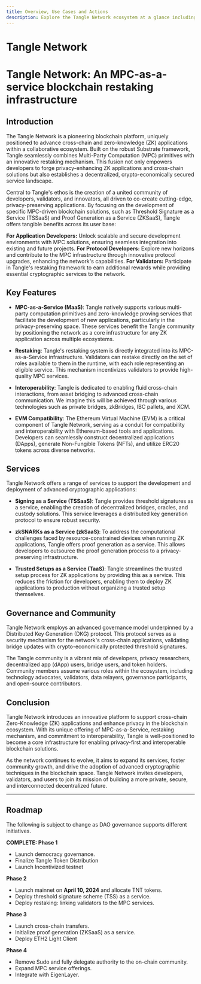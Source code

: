 ```yaml
---
title: Overview, Use Cases and Actions
description: Explore the Tangle Network ecosystem at a glance including use cases including secure multi-party computation, as well as features, and roadmap.
---
```



# Tangle Network

<NetworkInfo />
<CommonActions />

# Tangle Network: An MPC-as-a-service blockchain restaking infrastructure

## Introduction

The Tangle Network is a pioneering blockchain platform, uniquely positioned to advance cross-chain and zero-knowledge (ZK) applications within a collaborative ecosystem. Built on the robust Substrate framework, Tangle seamlessly combines Multi-Party Computation (MPC) primitives with an innovative restaking mechanism. This fusion not only empowers developers to forge privacy-enhancing ZK applications and cross-chain solutions but also establishes a decentralized, crypto-economically secured service landscape.

Central to Tangle's ethos is the creation of a united community of developers, validators, and innovators, all driven to co-create cutting-edge, privacy-preserving applications. By focusing on the development of specific MPC-driven blockchain solutions, such as Threshold Signature as a Service (TSSaaS) and Proof Generation as a Service (ZKSaaS), Tangle offers tangible benefits across its user base:

**For Application Developers:** Unlock scalable and secure development environments with MPC solutions, ensuring seamless integration into existing and future projects.
**For Protocol Developers:** Explore new horizons and contribute to the MPC infrastructure through innovative protocol upgrades, enhancing the network's capabilities.
**For Validators:** Participate in Tangle's restaking framework to earn additional rewards while providing essential cryptographic services to the network.

## Key Features

- **MPC-as-a-Service (MaaS)**: Tangle natively supports various multi-party computation primitives and zero-knowledge proving services that facilitate the development of new applications, particularly in the privacy-preserving space. These services benefit the Tangle community by positioning the network as a core infrastructure for any ZK application across multiple ecosystems.

- **Restaking**: Tangle's restaking system is directly integrated into its MPC-as-a-Service infrastructure. Validators can restake directly on the set of roles available to them in the runtime, with each role representing an eligible service. This mechanism incentivizes validators to provide high-quality MPC services.

- **Interoperability**: Tangle is dedicated to enabling fluid cross-chain interactions, from asset bridging to advanced cross-chain communication. We imagine this will be achieved through various technologies such as private bridges, zkBridges, IBC pallets, and XCM.

- **EVM Compatibility**: The Ethereum Virtual Machine (EVM) is a critical component of Tangle Network, serving as a conduit for compatibility and interoperability with Ethereum-based tools and applications. Developers can seamlessly construct decentralized applications (DApps), generate Non-Fungible Tokens (NFTs), and utilize ERC20 tokens across diverse networks.

## Services

Tangle Network offers a range of services to support the development and deployment of advanced cryptographic applications:

- **Signing as a Service (TSSaaS)**: Tangle provides threshold signatures as a service, enabling the creation of decentralized bridges, oracles, and custody solutions. This service leverages a distributed key generation protocol to ensure robust security.

- **zkSNARKs as a Service (zkSaaS)**: To address the computational challenges faced by resource-constrained devices when running ZK applications, Tangle offers proof generation as a service. This allows developers to outsource the proof generation process to a privacy-preserving infrastructure.

- **Trusted Setups as a Service (TaaS)**: Tangle streamlines the trusted setup process for ZK applications by providing this as a service. This reduces the friction for developers, enabling them to deploy ZK applications to production without organizing a trusted setup themselves.

## Governance and Community

Tangle Network employs an advanced governance model underpinned by a Distributed Key Generation (DKG) protocol. This protocol serves as a security mechanism for the network's cross-chain applications, validating bridge updates with crypto-economically protected threshold signatures.

The Tangle community is a vibrant mix of developers, privacy researchers, decentralized app (dApp) users, bridge users, and token holders. Community members assume various roles within the ecosystem, including technology advocates, validators, data relayers, governance participants, and open-source contributors.

## Conclusion

Tangle Network introduces an innovative platform to support cross-chain Zero-Knowledge (ZK) applications and enhance privacy in the blockchain ecosystem. With its unique offering of MPC-as-a-Service, restaking mechanism, and commitment to interoperability, Tangle is well-positioned to become a core infrastructure for enabling privacy-first and interoperable blockchain solutions.

As the network continues to evolve, it aims to expand its services, foster community growth, and drive the adoption of advanced cryptographic techniques in the blockchain space. Tangle Network invites developers, validators, and users to join its mission of building a more private, secure, and interconnected decentralized future.

---

## Roadmap

The following is subject to change as DAO governance supports different initiatives.

**COMPLETE: Phase 1**

- Launch democracy governance.
- Finalize Tangle Token Distribution
- Launch Incentivized testnet

**Phase 2**

- Launch mainnet on **April 10, 2024** and allocate TNT tokens.
- Deploy threshold signature scheme (TSS) as a service.
- Deploy restaking: linking validators to the MPC services.

**Phase 3**

- Launch cross-chain transfers.
- Initialize proof generation (ZKSaaS) as a service.
- Deploy ETH2 Light Client

**Phase 4**

- Remove Sudo and fully delegate authority to the on-chain community.
- Expand MPC service offerings.
- Integrate with EigenLayer.

<FullWebbCTA />
